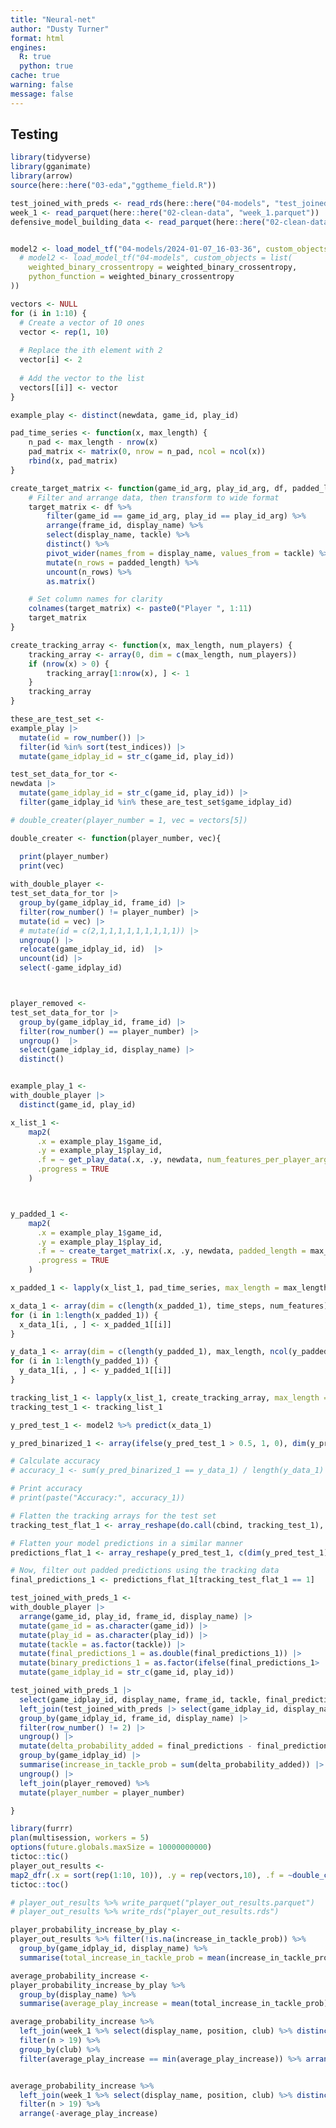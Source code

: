```yaml
---
title: "Neural-net"
author: "Dusty Turner"
format: html
engines:
  R: true
  python: true
cache: true
warning: false
message: false
---
```


## Testing

```r
library(tidyverse)
library(gganimate)
library(arrow)
source(here::here("03-eda","ggtheme_field.R"))

test_joined_with_preds <- read_rds(here::here("04-models", "test_joined_with_preds_2024-01-07_16-03-36.rds"))
week_1 <- read_parquet(here::here("02-clean-data", "week_1.parquet"))
defensive_model_building_data <- read_parquet(here::here("02-clean-data", "defensive_model_building_data.parquet"))


model2 <- load_model_tf("04-models/2024-01-07_16-03-36", custom_objects = list(
  # model2 <- load_model_tf("04-models", custom_objects = list(
    weighted_binary_crossentropy = weighted_binary_crossentropy,
    python_function = weighted_binary_crossentropy
))
```


```r
vectors <- NULL
for (i in 1:10) {
  # Create a vector of 10 ones
  vector <- rep(1, 10)
  
  # Replace the ith element with 2
  vector[i] <- 2
  
  # Add the vector to the list
  vectors[[i]] <- vector
}

example_play <- distinct(newdata, game_id, play_id) 

pad_time_series <- function(x, max_length) {
    n_pad <- max_length - nrow(x)
    pad_matrix <- matrix(0, nrow = n_pad, ncol = ncol(x))
    rbind(x, pad_matrix)
}

create_target_matrix <- function(game_id_arg, play_id_arg, df, padded_length) {
    # Filter and arrange data, then transform to wide format
    target_matrix <- df %>%
        filter(game_id == game_id_arg, play_id == play_id_arg) %>%
        arrange(frame_id, display_name) %>%
        select(display_name, tackle) %>%
        distinct() %>%
        pivot_wider(names_from = display_name, values_from = tackle) %>%
        mutate(n_rows = padded_length) %>%
        uncount(n_rows) %>%
        as.matrix()

    # Set column names for clarity
    colnames(target_matrix) <- paste0("Player ", 1:11)
    target_matrix
}

create_tracking_array <- function(x, max_length, num_players) {
    tracking_array <- array(0, dim = c(max_length, num_players))
    if (nrow(x) > 0) {
        tracking_array[1:nrow(x), ] <- 1
    }
    tracking_array
}

these_are_test_set <-
example_play |> 
  mutate(id = row_number()) |> 
  filter(id %in% sort(test_indices)) |> 
  mutate(game_idplay_id = str_c(game_id, play_id))

test_set_data_for_tor <-
newdata |> 
  mutate(game_idplay_id = str_c(game_id, play_id)) |> 
  filter(game_idplay_id %in% these_are_test_set$game_idplay_id)

# double_creater(player_number = 1, vec = vectors[5])

double_creater <- function(player_number, vec){

  print(player_number)
  print(vec)
  
with_double_player <-
test_set_data_for_tor |> 
  group_by(game_idplay_id, frame_id) |>
  filter(row_number() != player_number) |> 
  mutate(id = vec) |> 
  # mutate(id = c(2,1,1,1,1,1,1,1,1,1)) |> 
  ungroup() |> 
  relocate(game_idplay_id, id)  |> 
  uncount(id) |> 
  select(-game_idplay_id)



player_removed <-
test_set_data_for_tor |> 
  group_by(game_idplay_id, frame_id) |> 
  filter(row_number() == player_number) |> 
  ungroup()  |> 
  select(game_idplay_id, display_name) |> 
  distinct()


example_play_1 <-
with_double_player |> 
  distinct(game_id, play_id)

x_list_1 <-
    map2(
      .x = example_play_1$game_id,
      .y = example_play_1$play_id,
      .f = ~ get_play_data(.x, .y, newdata, num_features_per_player_arg = num_features_per_player),
      .progress = TRUE
    )



y_padded_1 <-
    map2(
      .x = example_play_1$game_id,
      .y = example_play_1$play_id,
      .f = ~ create_target_matrix(.x, .y, newdata, padded_length = max_length),
      .progress = TRUE
    )

x_padded_1 <- lapply(x_list_1, pad_time_series, max_length = max_length)

x_data_1 <- array(dim = c(length(x_padded_1), time_steps, num_features))
for (i in 1:length(x_padded_1)) {
  x_data_1[i, , ] <- x_padded_1[[i]]
}

y_data_1 <- array(dim = c(length(y_padded_1), max_length, ncol(y_padded_1[[1]])))
for (i in 1:length(y_padded_1)) {
  y_data_1[i, , ] <- y_padded_1[[i]]
}

tracking_list_1 <- lapply(x_list_1, create_tracking_array, max_length = max_length, num_players = 11)
tracking_test_1 <- tracking_list_1

y_pred_test_1 <- model2 %>% predict(x_data_1)

y_pred_binarized_1 <- array(ifelse(y_pred_test_1 > 0.5, 1, 0), dim(y_pred_test_1))

# Calculate accuracy
# accuracy_1 <- sum(y_pred_binarized_1 == y_data_1) / length(y_data_1)

# Print accuracy
# print(paste("Accuracy:", accuracy_1))

# Flatten the tracking arrays for the test set
tracking_test_flat_1 <- array_reshape(do.call(cbind, tracking_test_1), c(dim(y_pred_test_1)[1] * dim(y_pred_test_1)[2] * dim(y_pred_test_1)[3]))

# Flatten your model predictions in a similar manner
predictions_flat_1 <- array_reshape(y_pred_test_1, c(dim(y_pred_test_1)[1] * dim(y_pred_test_1)[2] * dim(y_pred_test_1)[3]))

# Now, filter out padded predictions using the tracking data
final_predictions_1 <- predictions_flat_1[tracking_test_flat_1 == 1]

test_joined_with_preds_1 <-
with_double_player |> 
  arrange(game_id, play_id, frame_id, display_name) |>
  mutate(game_id = as.character(game_id)) |> 
  mutate(play_id = as.character(play_id)) |> 
  mutate(tackle = as.factor(tackle)) |> 
  mutate(final_predictions_1 = as.double(final_predictions_1)) |> 
  mutate(binary_predictions_1 = as.factor(ifelse(final_predictions_1> .5, 1, 0))) |> 
  mutate(game_idplay_id = str_c(game_id, play_id))

test_joined_with_preds_1 |> 
  select(game_idplay_id, display_name, frame_id, tackle, final_predictions_1) |> 
  left_join(test_joined_with_preds |> select(game_idplay_id, display_name, frame_id, final_predictions)) |> 
  group_by(game_idplay_id, frame_id, display_name) |> 
  filter(row_number() != 2) |> 
  ungroup() |> 
  mutate(delta_probability_added = final_predictions - final_predictions_1) |> 
  group_by(game_idplay_id) |> 
  summarise(increase_in_tackle_prob = sum(delta_probability_added)) |> 
  ungroup() |> 
  left_join(player_removed) %>% 
  mutate(player_number = player_number)

}

library(furrr)
plan(multisession, workers = 5)
options(future.globals.maxSize = 10000000000)
tictoc::tic()
player_out_results <-
map2_dfr(.x = sort(rep(1:10, 10)), .y = rep(vectors,10), .f = ~double_creater(player_number = .x, vec = .y), .id = "vector_id", .progress = TRUE)
tictoc::toc()

# player_out_results %>% write_parquet("player_out_results.parquet")
# player_out_results %>% write_rds("player_out_results.rds")

player_probability_increase_by_play <-
player_out_results %>% filter(!is.na(increase_in_tackle_prob)) %>% 
  group_by(game_idplay_id, display_name) %>% 
  summarise(total_increase_in_tackle_prob = mean(increase_in_tackle_prob, na.rm = TRUE)) 

average_probability_increase <-
player_probability_increase_by_play %>% 
  group_by(display_name) %>% 
  summarise(average_play_increase = mean(total_increase_in_tackle_prob), n = n())

average_probability_increase %>% 
  left_join(week_1 %>% select(display_name, position, club) %>% distinct()) %>% 
  filter(n > 19) %>% 
  group_by(club) %>% 
  filter(average_play_increase == min(average_play_increase)) %>% arrange(-average_play_increase)


average_probability_increase %>% 
  left_join(week_1 %>% select(display_name, position, club) %>% distinct()) %>% 
  filter(n > 19) %>% 
  arrange(-average_play_increase)



```

